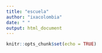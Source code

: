 ```yaml
---
title: "escuela"
author: "ixacolombia"
date: " "
output: html_document
---
```


```r
knitr::opts_chunk$set(echo = TRUE)
```
